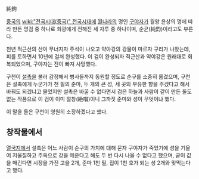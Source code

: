 純鉤

[[중국]]의 [[wiki:"전국시대(중국)" 전국시대]]에 [[월]]나라의 명인 [[구야자]]가 월왕 윤상의 명에 따라 만든 명검 중 하나로 희광에게 전해진 세 자루 중 하나이며, 순균(純鈞)이라고도 부른다.

천년 적근산의 산이 무너지자 주석이 나오고 약아강의 강물이 마르자 구리가 나왔는데, 피를 토하면서 10년에 걸쳐 완성했다. 이 검이 완성되자 적근산과 약야강은 원래대로 회복되었으며, 구야자는 진이 빠져 사망했다.

구천이 [[설촉]]을 불러 감정해서 병사들까지 동원할 정도로 순구를 소중히 옮겼으며, 구천은 설촉에게 누군가가 천 필의 준마, 두 개의 큰 성, 세 곳의 부유한 향을 주겠다고 해서 바꿔도 되겠냐고 물었지만 설촉은 바꿀 수 없다면서 검은 하늘과 사람이 같이 만든 둘도 없는 작품으로 이 검이 이미 절창(絶唱)이니 그까짓 준마와 성이 무엇이냐 했다.

이 말을 들은 구천이 영원히 소장하겠다고 했다.

== 창작물에서 ==
[[열국지]]에서 설촉은 어느 사람이 순구의 가치에 대해 묻자 구야자가 죽었기에 성을 기울여 저울질하고 주옥으로 강을 메운다고 해도 두 번 다시 나올 수 없다고 했으며, 굳이 값을 매긴다면 시장을 가진 고을 2개, 준마 1천 필, 집이 1천 호가 되는 성 2개와 맞먹는다고 했다.
